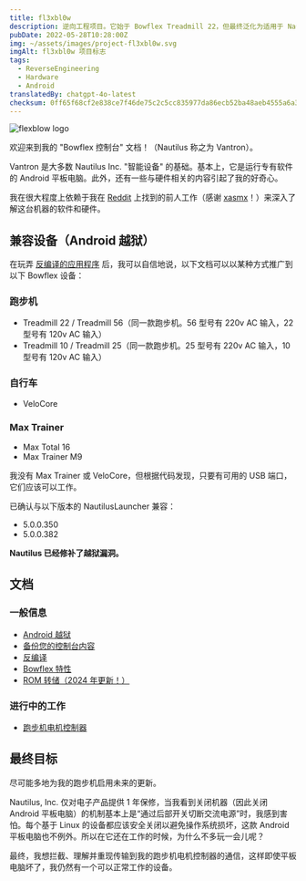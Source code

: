 ```yaml
---
title: fl3xbl0w
description: 逆向工程项目。它始于 Bowflex Treadmill 22，但最终泛化为适用于 Nautilus Inc.（Nautilus、Bowflex、Schwinn）销售的任何带有 Android 的设备。
pubDate: 2022-05-28T10:28:00Z
img: ~/assets/images/project-fl3xbl0w.svg
imgAlt: fl3xbl0w 项目标志
tags:
  - ReverseEngineering
  - Hardware
  - Android
translatedBy: chatgpt-4o-latest
checksum: 0ff65f68cf2e838ce7f46de75c2c5cc835977da86ecb52ba48aeb4555a6a3562
---
```



<Image src={HeaderImage} alt="flexblow logo" format="webp" width={800} />

欢迎来到我的 "Bowflex 控制台" 文档！（Nautilus 称之为 Vantron）。

Vantron 是大多数 Nautilus Inc. "智能设备" 的基础。基本上，它是运行专有软件的 Android 平板电脑。此外，还有一些与硬件相关的内容引起了我的好奇心。

我在很大程度上依赖于我在 [Reddit](https://www.reddit.com/r/Bowflex/comments/mi8wdo/unlocking_bowflex_velocore/) 上找到的前人工作（感谢 [xasmx](https://www.reddit.com/user/xasmx/)！）来深入了解这台机器的软件和硬件。

## 兼容设备（Android 越狱）

在玩弄 <a href="/zh/projects/fl3xbl0w/decompiling" target="_self">反编译的应用程序</a> 后，我可以自信地说，以下文档可以以某种方式推广到以下 Bowflex 设备：

### 跑步机

- Treadmill 22 / Treadmill 56（同一款跑步机。56 型号有 220v AC 输入，22 型号有 120v AC 输入）
- Treadmill 10 / Treadmill 25（同一款跑步机。25 型号有 220v AC 输入，10 型号有 120v AC 输入）

### 自行车

- VeloCore

### Max Trainer

- Max Total 16
- Max Trainer M9

我没有 Max Trainer 或 VeloCore，但根据代码发现，只要有可用的 USB 端口，它们应该可以工作。

已确认与以下版本的 NautilusLauncher 兼容：

- 5.0.0.350
- 5.0.0.382

**Nautilus 已经修补了越狱漏洞。**

## 文档

### 一般信息

- <a href="/zh/projects/fl3xbl0w/jailbreak" target="_self">
    Android 越狱
  </a>
- <a href="/zh/projects/fl3xbl0w/backup" target="_self">
    备份您的控制台内容
  </a>
- <a href="/zh/projects/fl3xbl0w/decompiling" target="_self">
    反编译
  </a>
- <a href="/zh/projects/fl3xbl0w/quirks" target="_self">
    Bowflex 特性
  </a>
- <a href="/zh/projects/fl3xbl0w/romdump" target="_self">
    ROM 转储（2024 年更新！）
  </a>

### 进行中的工作

- <a href="/zh/projects/fl3xbl0w/treadmotor" target="_self">
    跑步机电机控制器
  </a>

## 最终目标

尽可能多地为我的跑步机启用未来的更新。

Nautilus, Inc. 仅对电子产品提供 1 年保修，当我看到关闭机器（因此关闭 Android 平板电脑）的机制基本上是“通过后部开关切断交流电源”时，我感到害怕。每个基于 Linux 的设备都应该安全关闭以避免操作系统损坏，这款 Android 平板电脑也不例外。所以在它还在工作的时候，为什么不多玩一会儿呢？

最终，我想拦截、理解并重现传输到我的跑步机电机控制器的通信，这样即使平板电脑坏了，我仍然有一个可以正常工作的设备。
